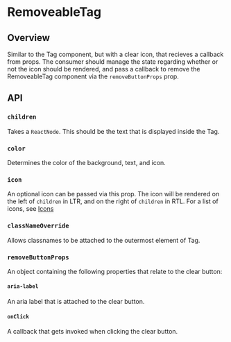 
<Meta of={RemoveableTagStories} />

# RemoveableTag

<ResourceLinks
  sourceCode="https://github.com/cultureamp/kaizen-design-system/tree/main/packages/components/src/__future__/RemoveableTag"
  designGuidelines="https://www.figma.com/file/eZKEE5kXbEMY3lx84oz8iN/%F0%9F%92%9C-UI-Kit%3A-Heart?type=design&node-id=48986-137441&mode=design&t=9o7AOjKCbdVADUkP-0"
/>

<KaioNotification />

<Installation
  installCommand="yarn add @kaizen/components"
  importStatement="import { RemoveableTag } from `@kaizen/components/future`"
/>

## Overview

Similar to the Tag component, but with a clear icon, that recieves a callback from props.
The consumer should manage the state regarding whether or not the icon should be rendered,
and pass a callback to remove the RemoveableTag component via the `removeButtonProps` prop.

## API

<Canvas of={RemoveableTagStories.Playground} />
<Controls of={RemoveableTagStories.Playground} />

### `children`

Takes a `ReactNode`. This should be the text that is displayed inside the Tag.

<Canvas of={RemoveableTagStories.Children} />

### `color`

Determines the color of the background, text, and icon.

<Canvas of={RemoveableTagStories.Color} />

### `icon`

An optional icon can be passed via this prop. The icon will be rendered on the left of `children`
in LTR, and on the right of `children` in RTL. For a list of icons, see [Icons](?path=/story/components-icons--sticker-sheet-default)

<Canvas of={RemoveableTagStories.Icon} />

### `classNameOverride`

Allows classnames to be attached to the outermost element of Tag.

<Canvas of={RemoveableTagStories.ClassNameOverride} />

### `removeButtonProps`

An object containing the following properties that relate to the clear button:

#### `aria-label`

An aria label that is attached to the clear button.

#### `onClick`

A callback that gets invoked when clicking the clear button.
